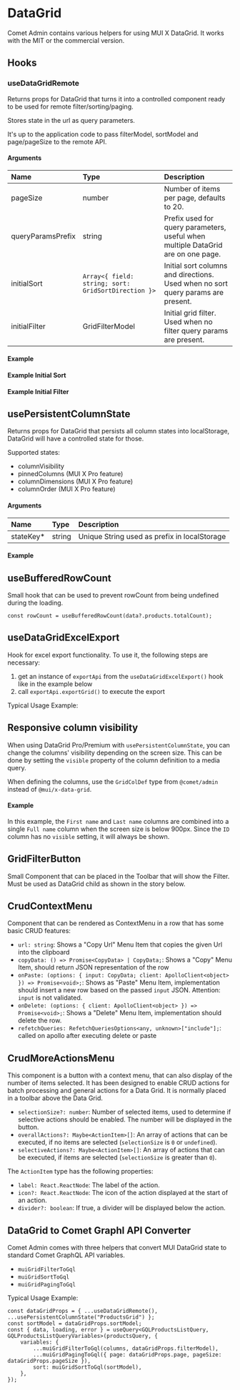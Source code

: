 

<Meta of={DataGridStories} />

# DataGrid

Comet Admin contains various helpers for using MUI X DataGrid. It works with the MIT or the commercial version.

## Hooks

### useDataGridRemote

Returns props for DataGrid that turns it into a controlled component ready to be used for remote filter/sorting/paging.

Stores state in the url as query parameters.

It's up to the application code to pass filterModel, sortModel and page/pageSize to the remote API.

#### Arguments

| Name              | Type                                                | Description                                                                      |
| :---------------- | :-------------------------------------------------- | :------------------------------------------------------------------------------- |
| pageSize          | number                                              | Number of items per page, defaults to 20.                                        |
| queryParamsPrefix | string                                              | Prefix used for query parameters, useful when multiple DataGrid are on one page. |
| initialSort       | `Array<{ field: string; sort: GridSortDirection }>` | Initial sort columns and directions. Used when no sort query params are present. |
| initialFilter     | GridFilterModel                                     | Initial grid filter. Used when no filter query params are present.               |

#### Example

<Canvas>
    <Story of={DataGridStories.UseDataGridRemote} />
</Canvas>

#### Example Initial Sort

<Canvas>
    <Story of={DataGridStories.UseDataGridRemoteInitialSort} />
</Canvas>

#### Example Initial Filter

<Canvas>
    <Story of={DataGridStories.UseDataGridRemoteInitialFilter} />
</Canvas>

## usePersistentColumnState

Returns props for DataGrid that persists all column states into localStorage, DataGrid will have a controlled state for those.

Supported states:

-   columnVisibility
-   pinnedColumns (MUI X Pro feature)
-   columnDimensions (MUI X Pro feature)
-   columnOrder (MUI X Pro feature)

#### Arguments

| Name       | Type   | Description                                  |
| :--------- | :----- | :------------------------------------------- |
| stateKey\* | string | Unique String used as prefix in localStorage |

#### Example

<Canvas>
    <Story of={DataGridStories.UsePersistentColumnState} />
</Canvas>

## useBufferedRowCount

Small hook that can be used to prevent rowCount from being undefined during the loading.

```
const rowCount = useBufferedRowCount(data?.products.totalCount);
```

## useDataGridExcelExport

Hook for excel export functionality. To use it, the following steps are necessary:

1. get an instance of `exportApi` from the `useDataGridExcelExport()` hook like in the example below
2. call `exportApi.exportGrid()` to execute the export

Typical Usage Example:

<Canvas>
    <Story of={DataGridStories.UseDataGridExcelExport} />
</Canvas>

## Responsive column visibility

When using DataGrid Pro/Premium with `usePersistentColumnState`, you can change the columns' visibility depending on the screen size.
This can be done by setting the `visible` property of the column definition to a media query.

When defining the columns, use the `GridColDef` type from `@comet/admin` instead of `@mui/x-data-grid`.

#### Example

In this example, the `First name` and `Last name` columns are combined into a single `Full name` column when the screen size is below 900px.
Since the `ID` column has no `visible` setting, it will always be shown.

<Canvas>
    <Story of={DataGridStories.ResponsiveColumns} />
</Canvas>

## GridFilterButton

Small Component that can be placed in the Toolbar that will show the Filter. Must be used as DataGrid child as shown in the story below.

<Canvas>
    <Story of={DataGridStories._GridFilterButton} />
</Canvas>

## CrudContextMenu

Component that can be rendered as ContextMenu in a row that has some basic CRUD features:

-   `url: string`: Shows a "Copy Url" Menu Item that copies the given Url into the clipboard
-   `copyData: () => Promise<CopyData> | CopyData;`: Shows a "Copy" Menu Item, should return JSON representation of the row
-   `onPaste: (options: { input: CopyData; client: ApolloClient<object> }) => Promise<void>;`: Shows as "Paste" Menu Item, implementation should insert a new row based on the passed `input` JSON. Attention: `input` is not validated.
-   `onDelete: (options: { client: ApolloClient<object> }) => Promise<void>;`: Shows a "Delete" Menu Item, implementation should delete the row.
-   `refetchQueries: RefetchQueriesOptions<any, unknown>["include"];`: called on apollo after executing delete or paste

<Canvas>
    <Story of={DataGridStories._CrudContextMenu} />
</Canvas>

## CrudMoreActionsMenu

This component is a button with a context menu, that can also display of the number of items selected. It has been designed to enable CRUD actions for batch processing and general actions for a Data Grid. It is normally placed in a toolbar above the Data Grid.

-   `selectionSize?: number`: Number of selected items, used to determine if selective actions should be enabled. The number will be displayed in the button.
-   `overallActions?: Maybe<ActionItem>[]`: An array of actions that can be executed, if no items are selected (`selectionSize` is `0` or `undefined`).
-   `selectiveActions?: Maybe<ActionItem>[]`: An array of actions that can be executed, if items are selected (`selectionSize` is greater than `0`).

The `ActionItem` type has the following properties:

-   `label: React.ReactNode`: The label of the action.
-   `icon?: React.ReactNode`: The icon of the action displayed at the start of an action.
-   `divider?: boolean`: If true, a divider will be displayed below the action.

<Canvas>
    <Story of={DataGridStories._CrudMoreActionsMenu} />
</Canvas>

## DataGrid to Comet Graphl API Converter

Comet Admin comes with three helpers that convert MUI DataGrid state to standard Comet GraphQL API variables.

-   `muiGridFilterToGql`
-   `muiGridSortToGql`
-   `muiGridPagingToGql`

Typical Usage Example:

```
const dataGridProps = { ...useDataGridRemote(), ...usePersistentColumnState("ProductsGrid") };
const sortModel = dataGridProps.sortModel;
const { data, loading, error } = useQuery<GQLProductsListQuery, GQLProductsListQueryVariables>(productsQuery, {
    variables: {
        ...muiGridFilterToGql(columns, dataGridProps.filterModel),
        ...muiGridPagingToGql({ page: dataGridProps.page, pageSize: dataGridProps.pageSize }),
        sort: muiGridSortToGql(sortModel),
    },
});

```
